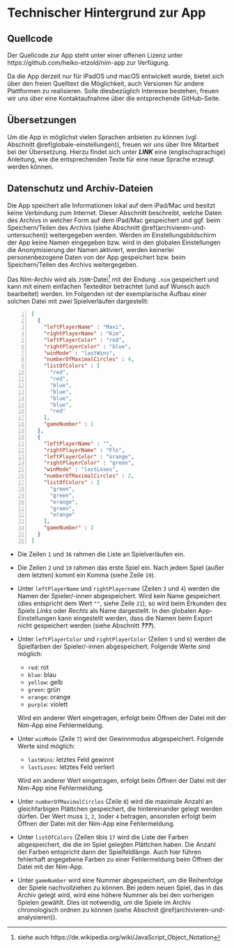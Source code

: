 # Technischer Hintergrund zur App 


## Quellcode

Der Quellcode zur App steht unter einer offenen Lizenz unter https://github.com/heiko-etzold/nim-app zur Verfügung.

Da die App derzeit nur für iPadOS und macOS entwickelt wurde, bietet sich über den freien Quelltext die Möglichkeit, auch Versionen für andere Plattformen zu realisieren. 
Solle diesbezüglich Interesse bestehen, freuen wir uns über eine Kontaktaufnahme über die entsprechende GitHub-Seite.

## Übersetzungen {#uebersetzungen}

Um die App in möglichst vielen Sprachen anbieten zu können (vgl. Abschnitt \@ref(globale-einstellungen)), freuen wir uns über Ihre Mitarbeit bei der Übersetzung. 
Hierzu findet sich unter ***LINK*** eine (englischsprachige) Anleitung, wie die entsprechenden Texte für eine neue Sprache erzeugt werden können. 

## Datenschutz und Archiv-Dateien

Die App speichert alle Informationen lokal auf dem iPad/Mac und besitzt keine Verbindung zum Internet. 
Dieser Abschnitt beschreibt, welche Daten des Archivs in welcher Form auf dem iPad/Mac gespeichert und ggf. beim Speichern/Teilen des Archivs (siehe Abschnitt \@ref(archivieren-und-untersuchen)) weitergegeben werden. 
Werden im Einstellungsbildschirm der App keine Namen eingegeben bzw. wird in den globalen Einstellungen die Anonymisierung der Namen aktiviert, werden keinerlei personenbezogene Daten von der App gespeichert bzw. beim Speichern/Teilen des Archivs weitergegeben.

Das Nim-Archiv wird als `JSON`-Datei^[siehe auch https://de.wikipedia.org/wiki/JavaScript_Object_Notation] mit der Endung `.nim` gespeichert und kann mit einem einfachen Texteditor betrachtet (und auf Wunsch auch bearbeitet) werden. 
Im Folgenden ist der exemplarische Aufbau einer solchen Datei mit zwei Spielverläufen dargestellt: 

```{#NimArchiv .json .numberLines}
[
  {
    "leftPlayerName" : "Maxi",
    "rightPlayerName" : "Kim",
    "leftPlayerColor" : "red",
    "rightPlayerColor" : "blue",
    "winMode" : "lastWins",
    "numberOfMaximalCircles" : 4,
    "listOfColors" : [
      "red",
      "red",
      "blue",
      "blue",
      "blue",
      "blue",
      "red"
    ],
    "gameNumber" : 1
  },
  {
    "leftPlayerName" : "",
    "rightPlayerName" : "Flo",
    "leftPlayerColor" : "orange",
    "rightPlayerColor" : "green",
    "winMode" : "lastLoses",
    "numberOfMaximalCircles" : 2,
    "listOfColors" : [
      "green",
      "green",
      "orange",
      "green",
      "orange"
    ],
    "gameNumber" : 2
  }
]
```

* Die Zeilen `1` und `36` rahmen die Liste an Spielverläufen ein.

* Die Zeilen `2` und `19` rahmen das erste Spiel ein. 
Nach jedem Spiel (außer dem letzten) kommt ein Komma (siehe Zeile `19`).

* Unter `leftPlayerName` und `rightPlayername` (Zeilen `3` und `4`) werden die Namen der Spieler/-innen abgespeichert. Wird kein Name gespeichert (dies entspricht dem Wert `""`, siehe Zeile `21`), so wird beim Erkunden des Spiels *Links* oder *Rechts* als Name dargestellt. 
In den globalen App-Einstellungen kann eingestellt werden, dass die Namen beim Export nicht gespeichert werden (siehe Abschnitt ***???***). 

* Unter `leftPlayerColor` und `rightPlayerColor` (Zeilen `5` und `6`) werden die Spielfarben der Spieler/-innen abgespeichert. Folgende Werte sind möglich:
  - `red`: rot 
  - `blue`: blau
  - `yellow`: gelb
  - `green`: grün
  - `orange`: orange
  - `purple`: violett
  
  Wird ein anderer Wert eingetragen, erfolgt beim Öffnen der Datei mit der Nim-App eine Fehlermeldung.
* Unter `winMode` (Zeile `7`) wird der Gewinnmodus abgespeichert. Folgende Werte sind möglich:
  - `lastWins`: letztes Feld gewinnt
  - `lastLoses`: letztes Feld verliert
  
  Wird ein anderer Wert eingetragen, erfolgt beim Öffnen der Datei mit der Nim-App eine Fehlermeldung.


* Unter `numberOfMaximalCircles` (Zeile `8`) wird die maximale Anzahl an gleichfarbigen Plättchen gespeichert, die hintereinander gelegt werden dürfen. Der Wert muss `1`, `2`, `3`oder `4` betragen, ansonsten erfolgt beim Öffnen der Datei mit der Nim-App eine Fehlermeldung.


* Unter `listOfColors` (Zeilen `9`bis `17` wird die Liste der Farben abgespeichert, die die im Spiel gelegten Plättchen haben. Die Anzahl der Farben entspricht dann der Spielfeldlänge. Auch hier führen fehlerhaft angegebene Farben zu einer Fehlermeldung beim Öffnen der Datei mit der Nim-App.

* Unter `gameNumber` wird eine Nummer abgespeichert, um die Reihenfolge der Spiele nachvollziehen zu können. Bei jedem neuen Spiel, das in das Archiv gelegt wird, wird eine höhere Nummer als bei den vorherigen Spielen gewählt. Dies ist notwendig, um die Spiele im Archiv chronologisch ordnen zu können (siehe Abschnit \@ref(archivieren-und-analysieren)). 

